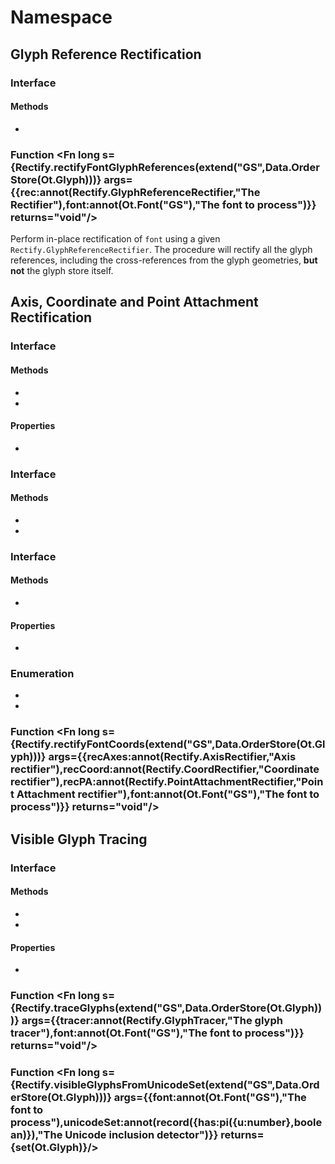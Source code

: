 
# Namespace <Decl s={Rectify}/>

## Glyph Reference Rectification

### Interface <Decl s={Rectify.GlyphReferenceRectifier}/>

#### Methods

* <Method s={Rectify.GlyphReferenceRectifier.glyphRef} args={{from:Ot.Glyph}} returns={either(null,undefined,Ot.Glyph)}/>

### Function <Fn long s={Rectify.rectifyFontGlyphReferences(extend("GS",Data.OrderStore(Ot.Glyph)))} args={{rec:annot(Rectify.GlyphReferenceRectifier,"The Rectifier"),font:annot(Ot.Font("GS"),"The font to process")}} returns="void"/>

Perform in-place rectification of `font` using a given `Rectify.GlyphReferenceRectifier`. The procedure will rectify all the glyph references, including the cross-references from the glyph geometries, **but not** the glyph store itself.

## Axis, Coordinate and Point Attachment Rectification

### Interface <Decl s={Rectify.AxisRectifier}/>

#### Methods

* <Method s={Rectify.AxisRectifier.dim} args={{from:Ot.Var.Dim}} returns={either(null,undefined,Ot.Var.Dim)}/>
* <Method s={Rectify.AxisRectifier.axis} args={{from:Ot.Fvar.Dim}} returns={either(null,undefined,Ot.Fvar.Axis)}/>

#### Properties

* <Member readonly s={Rectify.AxisRectifier.addedAxes} type={readonly(array(Ot.Fvar.Axis))}/>

### Interface <Decl s={Rectify.CoordRectifier}/>

#### Methods

* <Method s={Rectify.CoordRectifier.coord} args={{from:Ot.Var.Value}} returns={Ot.Var.Value}/>
* <Method s={Rectify.CoordRectifier.cv} args={{from:Ot.Var.Value}} returns={Ot.Var.Value}/>

### Interface <Decl s={Rectify.PointAttachmentRectifier}/>

#### Methods

* <Method long s={Rectify.PointAttachmentRectifier.acceptOffset} args={{actual:record({x:Ot.Var.Value,y:Ot.Var.Value}),desired:record({x:Ot.Var.Value,y:Ot.Var.Value})}} returns={record({x:boolean,y:boolean})}/>

#### Properties

* <Member readonly s={Rectify.PointAttachmentRectifier.manner} type={Rectify.PointAttachmentRectifyManner}/>

### Enumeration <Decl s={Rectify.PointAttachmentRectifyManner}/>

* <Item s={Rectify.PointAttachmentRectifyManner.TrustAttachment}/>
* <Item s={Rectify.PointAttachmentRectifyManner.TrustCoordinate}/>

### Function <Fn long s={Rectify.rectifyFontCoords(extend("GS",Data.OrderStore(Ot.Glyph)))} args={{recAxes:annot(Rectify.AxisRectifier,"Axis rectifier"),recCoord:annot(Rectify.CoordRectifier,"Coordinate rectifier"),recPA:annot(Rectify.PointAttachmentRectifier,"Point Attachment rectifier"),font:annot(Ot.Font("GS"),"The font to process")}} returns="void"/>

## Visible Glyph Tracing

### Interface <Decl s={Rectify.GlyphTracer}/>

#### Methods

* <Method s={Rectify.GlyphTracer.has} args={{glyph:Ot.Glyph}} returns={boolean}/>
* <Method s={Rectify.GlyphTracer.add} args={{glyph:Ot.Glyph}} returns="void"/>

#### Properties

* <Member readonly s={Rectify.GlyphTracer.size} type={number}/>

### Function <Fn long s={Rectify.traceGlyphs(extend("GS",Data.OrderStore(Ot.Glyph)))} args={{tracer:annot(Rectify.GlyphTracer,"The glyph tracer"),font:annot(Ot.Font("GS"),"The font to process")}} returns="void"/>

### Function <Fn long s={Rectify.visibleGlyphsFromUnicodeSet(extend("GS",Data.OrderStore(Ot.Glyph)))} args={{font:annot(Ot.Font("GS"),"The font to process"),unicodeSet:annot(record({has:pi({u:number},boolean)}),"The Unicode inclusion detector")}} returns={set(Ot.Glyph)}/>
